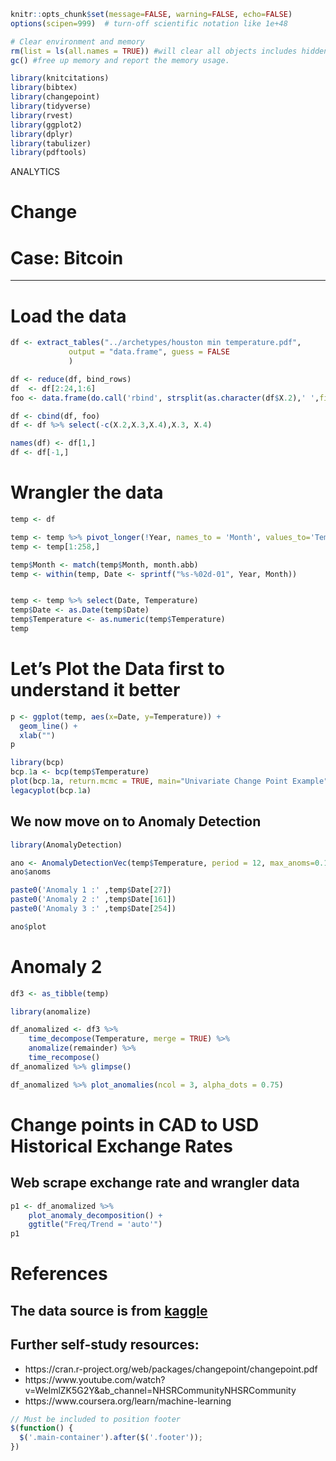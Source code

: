 

```r

knitr::opts_chunk$set(message=FALSE, warning=FALSE, echo=FALSE)
options(scipen=999)  # turn-off scientific notation like 1e+48

# Clear environment and memory
rm(list = ls(all.names = TRUE)) #will clear all objects includes hidden objects.
gc() #free up memory and report the memory usage.

library(knitcitations)
library(bibtex)
library(changepoint)
library(tidyverse)
library(rvest)
library(ggplot2)
library(dplyr)
library(tabulizer)
library(pdftools)

```

<div class="activity">
ANALYTICS 
</div>

# Change
# Case: Bitcoin


***

# Load the data
```r


df <- extract_tables("../archetypes/houston min temperature.pdf",
             output = "data.frame", guess = FALSE
             )

df <- reduce(df, bind_rows)
df  <- df[2:24,1:6]
foo <- data.frame(do.call('rbind', strsplit(as.character(df$X.2),' ',fixed=TRUE)))

df <- cbind(df, foo)
df <- df %>% select(-c(X.2,X.3,X.4),X.3, X.4)

names(df) <- df[1,]
df <- df[-1,]


```

# Wrangler the data

```r

temp <- df

temp <- temp %>% pivot_longer(!Year, names_to = 'Month', values_to='Temperature')
temp <- temp[1:258,]

temp$Month <- match(temp$Month, month.abb)
temp <- within(temp, Date <- sprintf("%s-%02d-01", Year, Month))


temp <- temp %>% select(Date, Temperature)
temp$Date <- as.Date(temp$Date)
temp$Temperature <- as.numeric(temp$Temperature)
temp
```


# Let's Plot the Data first to understand it better



```r


p <- ggplot(temp, aes(x=Date, y=Temperature)) +
  geom_line() + 
  xlab("")
p

```



```r


library(bcp)
bcp.1a <- bcp(temp$Temperature)
plot(bcp.1a, return.mcmc = TRUE, main="Univariate Change Point Example")
legacyplot(bcp.1a)

```

## We now move on to Anomaly Detection

```r

library(AnomalyDetection)

ano <- AnomalyDetectionVec(temp$Temperature, period = 12, max_anoms=0.1,  direction = 'both', plot = T)
ano$anoms

paste0('Anomaly 1 :' ,temp$Date[27])
paste0('Anomaly 2 :' ,temp$Date[161])
paste0('Anomaly 3 :' ,temp$Date[254])

ano$plot
```


# Anomaly 2

```r

df3 <- as_tibble(temp)

library(anomalize)

df_anomalized <- df3 %>%
    time_decompose(Temperature, merge = TRUE) %>%
    anomalize(remainder) %>%
    time_recompose()
df_anomalized %>% glimpse()

df_anomalized %>% plot_anomalies(ncol = 3, alpha_dots = 0.75)
```

# Change points in CAD to USD Historical Exchange Rates

## Web scrape exchange rate and wrangler data

```r


p1 <- df_anomalized %>%
    plot_anomaly_decomposition() +
    ggtitle("Freq/Trend = 'auto'")
p1

```





# References
## The data source is from [kaggle](https://www.kaggle.com/divyansh22/us-border-crossing-data)

## Further self-study resources:

* https://cran.r-project.org/web/packages/changepoint/changepoint.pdf
* https://www.youtube.com/watch?v=WelmlZK5G2Y&ab_channel=NHSRCommunityNHSRCommunity
* https://www.coursera.org/learn/machine-learning

  





```js

// Must be included to position footer
$(function() {
  $('.main-container').after($('.footer'));
})

```
